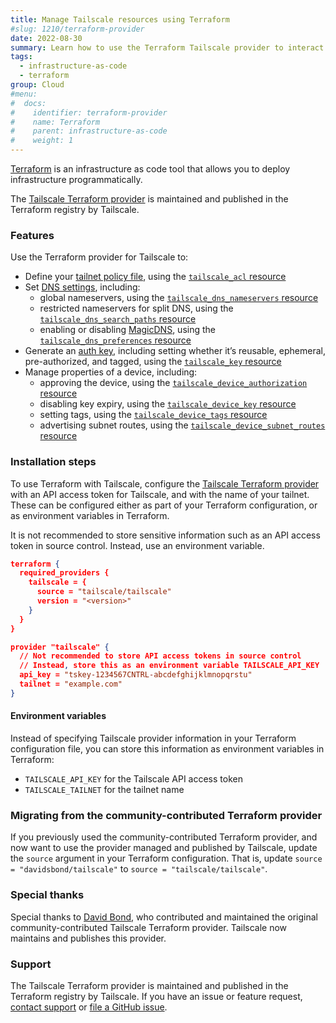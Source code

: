 ```yaml
---
title: Manage Tailscale resources using Terraform
#slug: 1210/terraform-provider
date: 2022-08-30
summary: Learn how to use the Terraform Tailscale provider to interact with the Tailscale API.
tags:
  - infrastructure-as-code
  - terraform
group: Cloud
#menu:
#  docs:
#    identifier: terraform-provider
#    name: Terraform
#    parent: infrastructure-as-code
#    weight: 1
---
```


[Terraform][terraform] is an infrastructure as code tool that allows you to deploy infrastructure programmatically.

The [Tailscale Terraform provider][terraform-provider-registry] is maintained and published in the Terraform registry by Tailscale.

### Features

Use the Terraform provider for Tailscale to:

- Define your [tailnet policy file][acls], using the [`tailscale_acl` resource][acl-resource]
- Set [DNS settings][dns], including:
  - global nameservers, using the [`tailscale_dns_nameservers` resource][dns-nameservers-resource]
  - restricted nameservers for split DNS, using the [`tailscale_dns_search_paths` resource][dns-search-paths-resource]
  - enabling or disabling [MagicDNS][magicdns], using the
    [`tailscale_dns_preferences` resource][dns-preferences-resource]
- Generate an [auth key][auth-key], including setting whether it’s reusable, ephemeral, pre-authorized, and tagged,
  using the [`tailscale_key` resource][key-resource]
- Manage properties of a device, including:
  - approving the device, using the [`tailscale_device_authorization` resource][device-authorization-resource]
  - disabling key expiry, using the [`tailscale_device_key` resource][device-key-resource]
  - setting tags, using the [`tailscale_device_tags` resource][device-tags-resource]
  - advertising subnet routes, using the [`tailscale_device_subnet_routes` resource][device-subnet-routes-resource]

### Installation steps

To use Terraform with Tailscale, configure the
[Tailscale Terraform provider][terraform-provider-registry] with an API access token for Tailscale, and with the name
of your tailnet. These can be configured either as part of your Terraform configuration, or as environment variables in Terraform.

<Note>
  It is not recommended to store sensitive information such as an API access token in source
  control. Instead, use an environment variable.
</Note>

```json
terraform {
  required_providers {
    tailscale = {
      source = "tailscale/tailscale"
      version = "<version>"
    }
  }
}

provider "tailscale" {
  // Not recommended to store API access tokens in source control
  // Instead, store this as an environment variable TAILSCALE_API_KEY
  api_key = "tskey-1234567CNTRL-abcdefghijklmnopqrstu"
  tailnet = "example.com"
}
```

#### Environment variables

Instead of specifying Tailscale provider information in your Terraform configuration file, you can store this information as environment variables in Terraform:

- `TAILSCALE_API_KEY` for the Tailscale API access token
- `TAILSCALE_TAILNET` for the tailnet name

### Migrating from the community-contributed Terraform provider

If you previously used the community-contributed Terraform provider, and now want to use the provider
managed and published by Tailscale, update the `source` argument in your Terraform configuration. That is, update
`source = "davidsbond/tailscale"` to `source = "tailscale/tailscale"`.

### Special thanks

Special thanks to [David Bond][david-bond], who contributed and maintained the original community-contributed Tailscale Terraform provider. Tailscale now maintains and publishes this provider.

### Support

The Tailscale Terraform provider is maintained and published in the Terraform registry by Tailscale.
If you have an issue or feature request, [contact support][support] or [file a GitHub issue][github-issue].

[acl-resource]: https://registry.terraform.io/providers/tailscale/tailscale/latest/docs/resources/acl
[acls]: /kb/1018/acls/
[api]: /kb/1101/api/
[auth-key]: /kb/1085/auth-keys/
[david-bond]: https://github.com/davidsbond
[device-authorization-resource]: https://registry.terraform.io/providers/tailscale/tailscale/latest/docs/resources/device_authorization
[device-key-resource]: https://registry.terraform.io/providers/tailscale/tailscale/latest/docs/resources/device_key
[device-subnet-routes-resource]: https://registry.terraform.io/providers/tailscale/tailscale/latest/docs/resources/device_subnet_routes
[device-tags-resource]: https://registry.terraform.io/providers/tailscale/tailscale/latest/docs/resources/device_tags
[dns-nameservers-resource]: https://registry.terraform.io/providers/tailscale/tailscale/latest/docs/resources/dns_nameservers
[dns-preferences-resource]: https://registry.terraform.io/providers/tailscale/tailscale/latest/docs/resources/dns_preferences
[dns-search-paths-resource]: https://registry.terraform.io/providers/tailscale/tailscale/latest/docs/resources/dns_search_paths
[dns]: /kb/1054/dns/
[github-issue]: https://github.com/tailscale/terraform-provider-tailscale/issues
[key-resource]: https://registry.terraform.io/providers/tailscale/tailscale/latest/docs/resources/tailnet_key
[magicdns]: /kb/1081/magicdns/
[support]: /contact/support/
[terraform-provider-registry]: https://registry.terraform.io/providers/tailscale/tailscale/latest
[terraform]: https://www.terraform.io/
